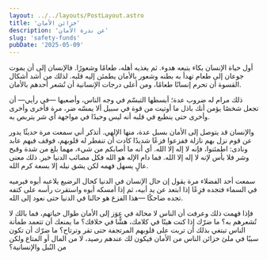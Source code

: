 ```yaml
---
layout: ../../layouts/PostLayout.astro
title: 'خزائن الأمان'
description: 'عن ندرة الأمان'
slug: 'safety-funds'
pubDate: '2025-05-09'
---
```

أول حياة الإنسان بكاء يتبعه هدوء. ثم يغذيه أهله، طعامًا وشعورًا. فالإنسان إلى أن يموت جوعان إلى طعام تهدأ به بطنه وشعور بالأمان يطمئن إليه قلبه. لذلك من أشد أشكال القسوة أن تحرم إنسانًا طعامًا، ومن أعلى درجات الإنسانية أن تُشعر أحدهم بالأمان.

ذلك مرام له ضروب عدة؛ أبسطها التبسّم في وجه الناس، وأصعبها —في رأيي— أن تجعل شخصًا يؤمن أنك باذل ما أوتيت من قوة في سبيل ألا يمسّه ضر، مرة فأخرى وأخرى وأخرى حتى ينطبع في قلبه أنه ليس وحيدًا في مواجهة أي شر يتربص به.

والإنسان قد يتوصل إلى الأمان بسبل عدة، منها الإلهي. أتذكر أني سمعت مرة حديثًا يدور عن قوم نزل بهم نازلة ففزعوا فزعًا شديدًا كادت أن تنفطر له قلوبهم، فوقف فيهم عابد ونادى: اطمئنوا، فإنه لا إله إلا الله. أي أنه ما أصابكم من شيء، مهما بلغ من شدة وقبح وشر فلا بأس لإنه لا إله إلا الله. فما دام الإله هو الله فكل مصائب الدنيا خير. ذلك معنى عالٍ يسهل فهمه لكن يشق نيله إلا بسعة كرم الله.

سمعت أحد الفضلاء مرة يقول إن حال الإنسان في الدنيا كحال الرضيع يلاعبه أبوه فيرميه في السماء فتجده فزِعًا إذا ابتعد عن يد أبيه، ثم إذا أمسكه أبوه واستقرت رأسه على كتفه تجده ضاحكًا —هذا الفزع هو حالنا في الدنيا حتى نعود إلى الله.

فإذا فهمت ذلك وعرفت أن الناس لا محالة في عِوَز إلى الأمان طوال حياتهم، فما بالك لا تُشعرهم به؟ ما ضرّك إذا كنت هينًا في كلامك، هشًّا في خلافك؟ ما يمنعك أن تتعمد طمأنة الناس تبتغي بذلك أن تربت على قلوبهم المرتجفة حتى تقر وترتاح؟ ما ضرّك أن تكون سببًا في ملئ خزائن الناس من الأمان فيكون لك عندهم رصيد، لا من المال أو المتاع ولكن من النُبل والإنسانية؟
